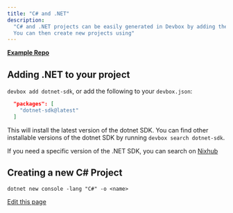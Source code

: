 ```yaml
---
title: "C# and .NET"
description:
  "C# and .NET projects can be easily generated in Devbox by adding the dotnet SDK to your project.
  You can then create new projects using"
---
```


[**Example Repo**](https://github.com/jetify-com/devbox/tree/main/examples/development/csharp)

## Adding .NET to your project[​](#adding-net-to-your-project "Direct link to Adding .NET to your project")

`devbox add dotnet-sdk`, or add the following to your `devbox.json`:

```json
  "packages": [
    "dotnet-sdk@latest"
  ]
```

This will install the latest version of the dotnet SDK. You can find other installable versions of
the dotnet SDK by running `devbox search dotnet-sdk`.

If you need a specific version of the .NET SDK, you can search on
[Nixhub](https://www.nixhub.io/search?q=dotnet)

## Creating a new C# Project[​](#creating-a-new-c-project "Direct link to Creating a new C# Project")

`dotnet new console -lang "C#" -o <name>`

[Edit this page](https://github.com/jetify-com/devbox/tree/main/docs/app/docs/devbox-examples/languages/csharp.md)
